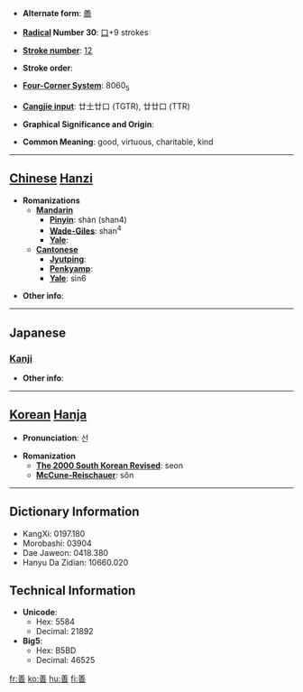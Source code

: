 * '''Alternate form''': [[譱]]

* '''[[Wiktionary:Chinese radical index| Radical]] Number 30''': [[Wiktionary:Chinese radical index 口|口]]+9 strokes

* '''[[Wiktionary:Chinese total strokes index|Stroke number]]''': [[Wiktionary:Chinese total strokes index 12|12]]

* '''Stroke order''': 

* '''[[Wiktionary:Chinese four corner index|Four-Corner System]]''': 8060<sub>5</sub>

* '''[[Wiktionary:Chinese Cangjie index|Cangjie input]]''': 廿土廿口 (TGTR), 廿廿口 (TTR)

* '''Graphical Significance and Origin''': 

* '''Common Meaning''': good, virtuous, charitable, kind

----

== [[Chinese]] [[Hanzi]] ==

* '''Romanizations'''
** '''[[Mandarin]]'''
*** '''[[Pinyin]]''': shàn (shan4)
*** '''[[Wade-Giles]]''': shan<sup>4</sup>
*** '''[[Yale]]''': 
** '''[[Cantonese]]'''
*** '''[[Jyutping]]''':
*** '''[[Penkyamp]]''': 
*** '''[[Yale]]''': sin6

* '''Other info''': 

----

==Japanese==
===[[Kanji]]===
{{kanji|on readings=[[ぜん]] (zen)|kun readings=[[よい]] (yoi)}}

* '''Other info''':  

----

== [[Korean]] [[Hanja]] ==

* '''Pronunciation''': 선

* '''Romanization'''
** '''[[The 2000 South Korean Revised Romanization|The 2000 South Korean Revised]]''': seon
** '''[[McCune-Reischauer]]''': sŏn

----

== Dictionary Information ==

* KangXi: 0197.180
* Morobashi: 03904
* Dae Jaweon: 0418.380
* Hanyu Da Zidian: 10660.020

== Technical Information ==

* '''Unicode''':
** Hex: 5584
** Decimal: 21892
* '''Big5''':
** Hex: B5BD
** Decimal: 46525

[[fr:善]]
[[ko:善]]
[[hu:善]]
[[fi:善]]